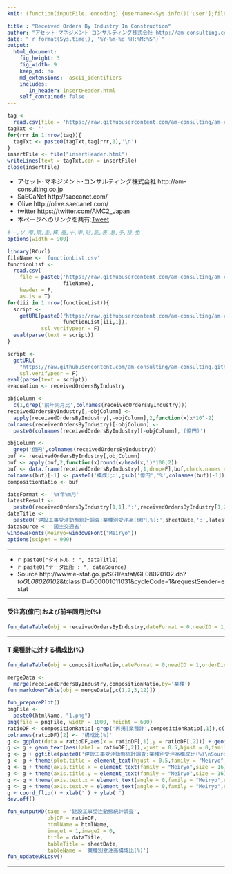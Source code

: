 ```yaml
---
knit: (function(inputFile, encoding) {username<-Sys.info()['user'];fileName<-'defaultPath.csv';pathToFile <-paste0('C:/Users/', username,'/Desktop/pathToCSV/');setwd(pathToFile);buf0<-read.csv(fileName,header = F,skip = 0,stringsAsFactor = F,check.names = F,fileEncoding = 'utf-8');timeStamp<-format(Sys.time(),'%Y%m%d%H%M%S');htmlName<-'ReceivedOrdersByIndustry';rmarkdown::render(inputFile, encoding = encoding, output_file = paste0('C:/Users/',username,buf0[2,1],'charts/','am-consulting.co.jp-',htmlName,'.html')) })

title : "Received Orders By Industry In Construction"
author: "アセット･マネジメント･コンサルティング株式会社 http://am-consulting.co.jp"
date: "`r format(Sys.time(), '%Y-%m-%d %H:%M:%S')`"
output: 
  html_document:
    fig_height: 3
    fig_width: 9
    keep_md: no
    md_extensions: -ascii_identifiers 
    includes:
       in_header: insertHeader.html
    self_contained: false
---
```


```r
tag <-
  read.csv(file = 'https://raw.githubusercontent.com/am-consulting/am-consulting.github.io/master/components/insertHeader.csv',header = F,fileEncoding = 'UTF8')
tagTxt <- ''
for(rrr in 1:nrow(tag)){
  tagTxt <- paste0(tagTxt,tag[rrr,1],'\n')
}
insertFile <- file("insertHeader.html")
writeLines(text = tagTxt,con = insertFile)
close(insertFile)
```

- アセット･マネジメント･コンサルティング株式会社 http://am-consulting.co.jp
- SaECaNet http://saecanet.com/
- Olive http://olive.saecanet.com/
- twitter https://twitter.com/AMC2_Japan
- 本ページへのリンクを共有:<a href="https://twitter.com/share" class="twitter-share-button" data-via="AMC2_Japan" data-size="large">Tweet</a> <script>!function(d,s,id){var js,fjs=d.getElementsByTagName(s)[0],p=/^http:/.test(d.location)?'http':'https';if(!d.getElementById(id)){js=d.createElement(s);js.id=id;js.src=p+'://platform.twitter.com/widgets.js';fjs.parentNode.insertBefore(js,fjs);}}(document, 'script', 'twitter-wjs');</script>

```r
# ―,ソ,噂,欺,圭,構,蚕,十,申,貼,能,表,暴,予,禄,兔
options(width = 900)
```

```r
library(RCurl)
fileName <- 'functionList.csv'
functionList <-
  read.csv(
    file = paste0('https://raw.githubusercontent.com/am-consulting/am-consulting.github.io/master/csv/',
                  fileName),
    header = F,
    as.is = T)
for(iii in 1:nrow(functionList)){
  script <- 
    getURL(paste0("https://raw.githubusercontent.com/am-consulting/am-consulting.github.io/master/", 
                  functionList[iii,1]),
           ssl.verifypeer = F)
  eval(parse(text = script))
}
```

```r
script <-
  getURL(
    "https://raw.githubusercontent.com/am-consulting/am-consulting.github.io/master/importReceivedOrdersByIndustry.r",
    ssl.verifypeer = F)
eval(parse(text = script))
evacuation <- receivedOrdersByIndustry
```

```r
objColumn <- 
  c(1,grep('前年同月比',colnames(receivedOrdersByIndustry)))
receivedOrdersByIndustry[,-objColumn] <-
  apply(receivedOrdersByIndustry[,-objColumn],2,function(x)x*10^-2)
colnames(receivedOrdersByIndustry)[-objColumn] <- 
  paste0(colnames(receivedOrdersByIndustry)[-objColumn],'(億円)')

objColumn <- 
  grep('億円',colnames(receivedOrdersByIndustry))
buf <- receivedOrdersByIndustry[,objColumn]
buf <- apply(buf,2,function(x)round(x/head(x,1)*100,2))
buf <- data.frame(receivedOrdersByIndustry[,1,drop=F],buf,check.names = F,stringsAsFactors = F,row.names = NULL)
colnames(buf)[-1] <- paste0('構成比:',gsub('億円','%',colnames(buf)[-1]))
compositionRatio <- buf

dateFormat <- '%Y年%m月'
latestResult <-
  paste0(receivedOrdersByIndustry[1,1],':',receivedOrdersByIndustry[1,2],'(億円):前年同月比',receivedOrdersByIndustry[1,3],'(%)')
dataTitle <- 
  paste0('建設工事受注動態統計調査:業種別受注高(億円,%):',sheetDate,':',latestResult)
dataSource <- '国土交通省'
windowsFonts(Meiryo=windowsFont("Meiryo"))
options(scipen = 999)
```

***

- `r paste0("タイトル : ", dataTitle)`
- `r paste0("データ出所 : ", dataSource)`
- Source http://www.e-stat.go.jp/SG1/estat/GL08020102.do?_toGL08020102_&tclassID=000001011031&cycleCode=1&requestSender=estat

***
#### 受注高(億円)および前年同月比(%)

```r
fun_dataTable(obj = receivedOrdersByIndustry,dateFormat = 0,needID = 1,orderDirection = 'asc',menuLength = 20,leftcolumns = 2)
```

***
#### T 業種計に対する構成比(%)

```r
fun_dataTable(obj = compositionRatio,dateFormat = 0,needID = 1,orderDirection = 'asc',menuLength = 20,leftcolumns = 2)
```

```r
mergeData <-
  merge(receivedOrdersByIndustry,compositionRatio,by='業種')
fun_markdownTable(obj = mergeData[,c(1,2,3,12)])
```

```r
fun_preparePlot()
pngFile <-
  paste0(htmlName, "1.png")
png(file = pngFile, width = 1000, height = 600)
ratioDF <- compositionRatio[-grep('再掲|業種計',compositionRatio[,1]),c(1,2)]
colnames(ratioDF)[2] <- '構成比(%)'
g <- ggplot(data = ratioDF,aes(x = ratioDF[,1],y = ratioDF[,2])) + geom_bar(stat = 'identity',fill = '#4169e1')
g <- g + geom_text(aes(label = ratioDF[,2]),vjust = 0.5,hjust = 0,family = "Meiryo",size = 4)
g <- g + ggtitle(paste0('建設工事受注動態統計調査:業種別受注高構成比(%)\nSource:国土交通省\n',sheetDate))  
g <- g + theme(plot.title = element_text(hjust = 0.5,family = "Meiryo",size = 20))
g <- g + theme(axis.title.x = element_text(family = "Meiryo",size = 16)) 
g <- g + theme(axis.title.y = element_text(family = "Meiryo",size = 16)) 
g <- g + theme(axis.text.x = element_text(angle = 0,family = "Meiryo",size = 16)) 
g <- g + theme(axis.text.y = element_text(angle = 0,family = "Meiryo",size = 16))
g + coord_flip() + xlab('') + ylab('')
dev.off()
```

```r
fun_outputMD(tags = '建設工事受注動態統計調査',
             objDF = ratioDF,
             htmlName = htmlName,
             image1 = 1,image2 = 0,
             title = dataTitle,
             tableTitle = sheetDate,
             tableName = '業種別受注高構成比(%)')
fun_updateURLcsv()
```

***
<script>MakeNegative()</script>
<script>
  (function(i,s,o,g,r,a,m){i['GoogleAnalyticsObject']=r;i[r]=i[r]||function(){
  (i[r].q=i[r].q||[]).push(arguments)},i[r].l=1*new Date();a=s.createElement(o),
  m=s.getElementsByTagName(o)[0];a.async=1;a.src=g;m.parentNode.insertBefore(a,m)
  })(window,document,'script','https://www.google-analytics.com/analytics.js','ga');

  ga('create', 'UA-3077339-5', 'auto');
  ga('send', 'pageview');

</script>
